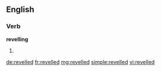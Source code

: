 ==English==

===Verb===
'''revelling'''

# {{context|British|lang=en}} {{en-past of|revel}}

[[de:revelled]]
[[fr:revelled]]
[[mg:revelled]]
[[simple:revelled]]
[[vi:revelled]]